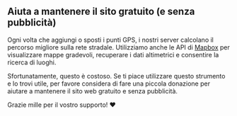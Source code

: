 <script>
</script>

## <HeartHandshake size="18" class="mr-1 inline-block align-baseline" /> Aiuta a mantenere il sito gratuito (e senza pubblicità)

Ogni volta che aggiungi o sposti i punti GPS, i nostri server calcolano il percorso migliore sulla rete stradale.
Utilizziamo anche le API di <a href="https://mapbox.com" target="_blank">Mapbox</a> per visualizzare mappe gradevoli, recuperare i dati altimetrici e consentire la ricerca di luoghi.

Sfortunatamente, questo è costoso.
Se ti piace utilizzare questo strumento e lo trovi utile, per favore considera di fare una piccola donazione per aiutare a mantenere il sito web gratuito e senza pubblicità.

Grazie mille per il vostro supporto! ❤️
